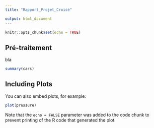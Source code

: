 ---
title: "Rapport_Projet_Croisé"

output: html_document
---

```{r setup, include=FALSE}
knitr::opts_chunk$set(echo = TRUE)
```

## Pré-traitement

bla

```{r cars}
summary(cars)
```

## Including Plots

You can also embed plots, for example:

```{r pressure, echo=FALSE}
plot(pressure)
```

Note that the `echo = FALSE` parameter was added to the code chunk to prevent printing of the R code that generated the plot.
